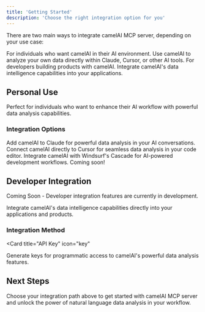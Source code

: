 ```yaml
---
title: 'Getting Started'
description: 'Choose the right integration option for you'
---
```


There are two main ways to integrate camelAI MCP server, depending on your use case:

<CardGroup cols={2}>
  <Card
    title="Personal Use"
    icon="user"
    href="#personal-use"
  >
    For individuals who want camelAI in their AI environment. Use camelAI to analyze your own data directly within Claude, Cursor, or other AI tools.
  </Card>
  <Card
    title="Developer Integration"
    icon="code"
    href="#developer-integration"
  >
    For developers building products with camelAI. Integrate camelAI's data intelligence capabilities into your applications.
  </Card>
</CardGroup>

## Personal Use

Perfect for individuals who want to enhance their AI workflow with powerful data analysis capabilities.

### Integration Options

<CardGroup cols={2}>
  <Card
    title="Claude Integration"
    icon="comment"
    href="/mcp/claude-integration"
  >
    Add camelAI to Claude for powerful data analysis in your AI conversations.
  </Card>
  <Card
    title="Cursor Integration"
    icon="code"
    href="/mcp/cursor-integration"
  >
    Connect camelAI directly to Cursor for seamless data analysis in your code editor.
  </Card>
  <Card
    title="Windsurf Integration"
    icon="wind"
    href="/mcp/windsurf-integration"
  >
    Integrate camelAI with Windsurf's Cascade for AI-powered development workflows.
  </Card>
  <Card
    title="Microsoft Copilot Integration"
    icon="microsoft"
    href="/mcp/mircosoft-copilot-integration"
  >
    <Note>
      Coming soon!
    </Note>
  </Card>
</CardGroup>

## Developer Integration

<Note>
  Coming Soon - Developer integration features are currently in development.
</Note>

Integrate camelAI's data intelligence capabilities directly into your applications and products.

### Integration Method

<Card
  title="API Key"
  icon="key"
>
  Generate keys for programmatic access to camelAI's powerful data analysis features.
</Card>

## Next Steps

Choose your integration path above to get started with camelAI MCP server and unlock the power of natural language data analysis in your workflow.


